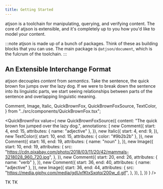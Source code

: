 ```yaml
---
title: Getting Started
---
```


atjson is a toolchain for manipulating, querying, and verifying content.
The core of atjson is extensible, and it's completely up to you how you'd
like to model your content.

:::note
atjson is made up of a bunch of packages. Think of these as
building blocks that you can use. The main package is `@atjson/document`,
which is the fulcrum of the toolchain.
:::

## An Extensible Interchange Format

atjson decouples _content_ from _semantics_. Take the sentence,
the quick brown fox jumps over the lazy dog. If we were to break down
the sentence into its linguistic parts, we start seeing relationships
between parts of the sentence and overlapping linguistic meaning.

  Comment,
  Image,
  Italic,
  QuickBrownFox,
  QuickBrownFoxSource,
  TextColor,
} from "../src/components/QuickBrownFox.tsx";

<QuickBrownFox
  value={
    new QuickBrownFoxSource({
      content: "The quick brown fox jumped over the lazy dog.",
      annotations: [
        new Comment({
          start: 4,
          end: 15,
          attributes: { name: "adjective" },
        }),
        new Italic({
          start: 4,
          end: 9,
        }),
        new TextColor({
          start: 10,
          end: 15,
          attributes: { color: "#9b2b2b" },
        }),
        new Comment({
          start: 16,
          end: 19,
          attributes: { name: "noun" },
        }),
        new Image({
          start: 10,
          end: 19,
          attributes: {
            src:
              "https://cdn.pixabay.com/photo/2018/03/11/20/42/mammals-3218028_960_720.jpg",
          },
        }),
        new Comment({
          start: 20,
          end: 26,
          attributes: { name: "verb" },
        }),
        new Comment({
          start: 36,
          end: 40,
          attributes: { name: "adjective" },
        }),
        new Image({
          start: 36,
          end: 44,
          attributes: {
            src: "https://media.giphy.com/media/gdUxfKtxSxqtq/200w_d.gif",
          },
        }),
      ],
    })
  }
/>

TK TK

